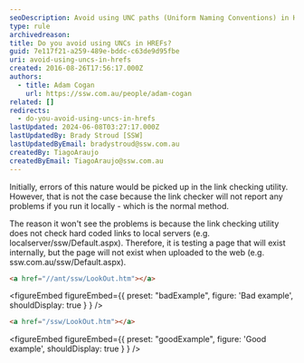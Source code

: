 ```yaml
---
seoDescription: Avoid using UNC paths (Uniform Naming Conventions) in HREFs as it can cause issues when pages are uploaded to the web.
type: rule
archivedreason:
title: Do you avoid using UNCs in HREFs?
guid: 7e117f21-a259-489e-bddc-c63de9d95fbe
uri: avoid-using-uncs-in-hrefs
created: 2016-08-26T17:56:17.000Z
authors:
  - title: Adam Cogan
    url: https://ssw.com.au/people/adam-cogan
related: []
redirects:
  - do-you-avoid-using-uncs-in-hrefs
lastUpdated: 2024-06-08T03:27:17.000Z
lastUpdatedBy: Brady Stroud [SSW]
lastUpdatedByEmail: bradystroud@ssw.com.au
createdBy: TiagoAraujo
createdByEmail: TiagoAraujo@ssw.com.au
---
```


Initially, errors of this nature would be picked up in the link checking utility. However, that is not the case because the link checker will not report any problems if you run it locally - which is the normal method.

The reason it won't see the problems is because the link checking utility does not check hard coded links to local servers (e.g. localserver/ssw/Default.aspx). Therefore, it is testing a page that will exist internally, but the page will not exist when uploaded to the web (e.g. ssw.com.au/ssw/Default.aspx).
```html
<a href="//ant/ssw/LookOut.htm"></a>
```

<figureEmbed figureEmbed={{
  preset: "badExample",
  figure: 'Bad example',
  shouldDisplay: true
} } />


```html
<a href="/ssw/LookOut.htm"></a>
```

<figureEmbed figureEmbed={{
  preset: "goodExample",
  figure: 'Good example',
  shouldDisplay: true
} } />
